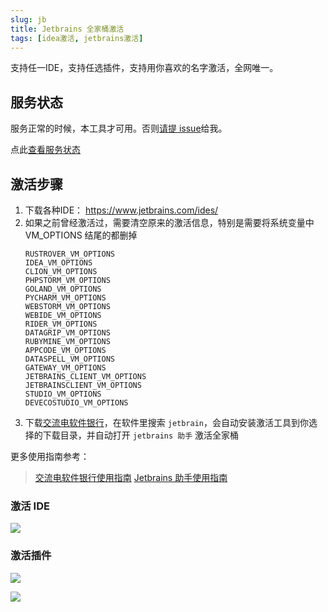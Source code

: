 ```yaml
---
slug: jb
title: Jetbrains 全家桶激活
tags: [idea激活, jetbrains激活]
---
```

支持任一IDE，支持任选插件，支持用你喜欢的名字激活，全网唯一。

## 服务状态
服务正常的时候，本工具才可用。否则[请提 issue](https://github.com/toolsshare/website/issues)给我。

点此[查看服务状态](https://stats.uptimerobot.com/wiQ335FbNE)

## 激活步骤
1. 下载各种IDE： https://www.jetbrains.com/ides/ 
2. 如果之前曾经激活过，需要清空原来的激活信息，特别是需要将系统变量中 VM_OPTIONS 结尾的都删掉
   ```text
   RUSTROVER_VM_OPTIONS
   IDEA_VM_OPTIONS
   CLION_VM_OPTIONS
   PHPSTORM_VM_OPTIONS
   GOLAND_VM_OPTIONS
   PYCHARM_VM_OPTIONS
   WEBSTORM_VM_OPTIONS
   WEBIDE_VM_OPTIONS
   RIDER_VM_OPTIONS
   DATAGRIP_VM_OPTIONS
   RUBYMINE_VM_OPTIONS
   APPCODE_VM_OPTIONS
   DATASPELL_VM_OPTIONS
   GATEWAY_VM_OPTIONS
   JETBRAINS_CLIENT_VM_OPTIONS
   JETBRAINSCLIENT_VM_OPTIONS
   STUDIO_VM_OPTIONS
   DEVECOSTUDIO_VM_OPTIONS
   ```
3. 下载[交流电软件银行](/download)，在软件里搜索 `jetbrain`，会自动安装激活工具到你选择的下载目录，并自动打开 `jetbrains 助手` 激活全家桶

更多使用指南参考：
> [交流电软件银行使用指南](https://krnue5wdel.feishu.cn/wiki/PQZzw3f1dievv0kQDPScQbkpnpe)
> [Jetbrains 助手使用指南](https://krnue5wdel.feishu.cn/wiki/EfnIw5JqAibU0TkNhHFcqWEInDg)

### 激活 IDE
![](assets/jb-show.png)

### 激活插件
![](assets/jb-plugin-show.png)

![](assets/jb-activated.png)



